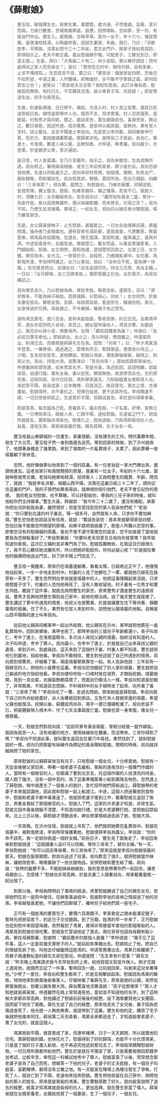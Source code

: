 # 《薛慰娘》

> 豐玉桂，聊城儒生也，貧無生業。萬歷間，歲大祲，孑然南遁。及歸，至沂而病。力疾行數里，至城南叢葬處，益憊，因傍塚臥。忽如夢，至一村，有叟自門中出，邀生入。屋兩楹，亦殊草草。室內一女子，年十六七，儀容慧雅。叟使瀹柏枝湯，以陶器供客。因詰生裏居、年齒，既已，乃曰：「洪都姓李，平陽族。流寓此間今三十二年矣。君志此門戶，餘家子孫如見探訪，即煩指示之。老夫不敢忘義。義女慰娘頗不醜，可配君子。三豚兒到日，即遣主盟。」生喜，拜曰：「犬馬齒二十有二，尚少良配。惠以眷好固佳；但何處得翁之家人而告訴也？」叟曰：「君但住北村中，相待月餘，自有來者，止求不憚煩耳。」生恐其言不信，要之曰：「實告翁：僕故家徒四壁，恐後日不如所望，中道之棄，人所難堪。即無姻好，亦不敢不守季路之諾，即何妨質言之也？」叟笑曰：「君欲老夫旦旦耶？我稔知君貧。此訂非專為君，慰娘孤而無倚，相托已久，不忍聽其流落，故以奉君子耳。何見疑！」即捉臂送生出，拱手合扉而去。
>
> 生覺，則身臥塚邊，日已將午。漸起，次且入村，村人見之皆驚，謂其已死道旁經日矣。頓悟叟即塚中人也，隱而不言，但求寄寓。村人恐其復死，莫敢留。村有秀才與同姓，聞之，趨詰家世，蓋生緦服叔也。喜導至家，餌治之，數日尋愈。因述所遇，叔亦驚異，遂坐待以覘其變。居無何，果有官人至村，訪父墓址，自言平陽進士李叔向。先是其父李洪都，與同鄉某甲行賈，死於沂，某因瘞諸叢葬處。既歸某亦死。是時翁三子皆幼。長伯仁，舉進士，令淮南。數遣人尋父墓，迄無知者。次仲道，舉孝廉。叔向最少，亦登第。於是親求父骨，至沂遍訪。
>
> 是日至，村人皆莫識。生乃引至墓所，指示之。叔向未敢信，生為具陳所遇，叔向奇之。審視兩墳相接，或言三年前有宦者，葬少妾於此。叔向恐誤發他塚，生遂以所臥處示之。叔向命舁材其側，始發塚。塚開，則見女尸，服妝黯敗，而粉黛如生。叔向知其誤，駭極，莫知所為。而女已頓起，四顧曰：「三哥來耶？」叔向驚，就問之，則慰娘也。乃解衣蔽覆，舁歸逆旅。急發旁塚，冀父復活。既發，則膚革猶存，撫之殭燥，悲哀不已。裝斂入村，清醮七日；女亦縗絰若女。忽告叔向曰：「曩阿翁有黃金二錠，曾分一為妾作奩。妾以孤弱無藏所，僅以絲線縶腰，而未將去，兄得之否？」叔向不知，乃使生反求諸壙，果得之，一如女言。叔向仍以線志者分贈慰娘。暇乃審其家世。
>
> 先是，女父薛寅侯無子，止生慰娘，甚鐘愛之。一日女自金陵舅氏歸，將媼問渡。操舟者乃金陵媒也。適有宦者任滿赴都，遣覓美妾，凡歷數家，無當意者，將為扁舟詣廣陵。忽遇女，隱生詭謀，急招附渡。媼素識之，遂與共濟。中途投毒食中，女嫗皆迷。推嫗墮江，載女而返，以重金賣諸宦者。入門嫡始知，怒甚。女又惘然，莫知為禮，遂撻楚而囚禁之。北渡三日，女方醒。婢言始末，女大泣。一夜宿於沂，自經死，乃瘞諸亂塚中。女在墓，為群鬼所凌，李翁時呵護之，女乃父事翁。翁曰：「汝命合不死，當為擇一快婿。」前生既見而出，反謂女曰：「此生品誼可托。待汝三兄至，為汝主婚。」一日曰：「汝可歸候，汝三兄將來矣。」蓋即發墓之日也。女於喪次，為叔向緬述之。
>
> 叔向嘆息良久，乃以慰娘為妹，俾從李姓。略買衣妝，遣歸生，且曰：「資斧無多，不能為妹子辦妝。意將偕歸，以慰母心，何如？」女亦欣然。於是夫妻從叔向，輦柩並發。及歸，母詰得其故，愛逾所生，館諸別院。喪次，女哀悼過於兒孫。母益憐之，不令東歸，囑諸子為之買宅。
>
> 適有馮氏賣宅，直六百金，倉猝未能取盈，暫收契券，約日交兌。及期馮早至，適女亦從別院入省母，突見之，絕似當年操舟人，馮見亦驚。女趨過之。兩兄亦以母小恙，俱集母所。女問：「廳前跮踱者為誰？」仲道曰：「此必前日賣宅者也。」即起欲出。女止之，告以所疑，使詰難之。仲道諾而出，則馮已去，而巷南塾師薛先生在焉。因問：「何來？」曰：「昨夕馮某浼早登堂，一署券保。適途遇之，雲偶有所忘，暫歸便返，使僕坐以待之。」少間，生及叔向皆至，遂相攀談。慰娘以馮故，潛來屏後窺客，細視之，則其父也。突出，持抱大哭。翁驚涕曰：「吾兒何來！」眾始知薛即寅侯也。仲道雖與街頭常遇，初未悉其名字。至是共喜，為述前因，設酒相慶。因留信宿，自道行蹤。蓋失女後，妻以悲死，鰥居無依，故游學至此也。生約買宅後，迎與同居。翁次日往探，馮則舉家遁去，乃知殺媼賣女者即其人也。馮初至平陽，貿易成家；比年賭博，日就消乏，故貨居宅，賣女之資，亦瀕盡矣。慰娘得所，亦不甚仇之，但擇日徙居，更不追其所往。李母饋遺不絕，一切日用皆供給之。生遂家於平陽，但歸試甚苦。幸於是科得舉孝廉。
>
> 慰娘富貴，每念媼為己死，思報其子。媼夫姓殷，一子名富，好博，貧無立錐。一日博局爭注，毆殺人命，亡歸平陽，遠投慰娘。生遂留之門下。研詰所殺姓名，蓋即操舟馮某也。駭嘆久之，因為道破，乃知馮即殺母仇人也。益喜，遂役生家。薛寅侯就養於婿，婿為買婦，生子女各一焉。

&emsp;&emsp;豐玉桂是山東聊城的一位書生，家裏很窮，沒有謀生的工作。明代萬曆年間，發生了大災荒，豐玉桂孑然一身到南邊去逃荒。等到回家的時候，到了沂州就病了。他撐著身體走了幾里路，來到了城南的一片亂葬崗子，太累了，因此靠著一座墳墓躺下來休息。

&emsp;&emsp;忽然，他好像做夢似地來到了一個村莊裏。有一位老翁從一家大門裡出來，邀請他進去。這老翁家只有兩間簡陋的房屋，屋裏有一位女子，年紀約十六七歲，面貌神態俊秀文雅。老翁叫她煮柏枝湯，招待客人；又詢問豐生的籍貫、年齡，問完了，就說：“我姓李名洪都，祖籍山西平陽，流落在這裏已經三十二年了。請你記住這裏的門戶，我的子孫們如果來尋訪，就麻煩你指引他們。老夫不會忘記你的恩德。  我的乾女兒慰娘，也不算醜，可以許配給你，等我的三兒子來的時候，就叫他給你們主持婚事。”豐生大喜，拜謝說：“我今年二十二歲了，還沒有婚配，承蒙你把女兒許給我為妻，雖然很好；但是怎麼找到您的家人告訴他們呢？”老翁說：“你只要到北邊的村子裏去，等一個多月，自然就有人來，只求你不要怕麻煩。”豐生恐怕老翁說話沒有信用，就說：“實話告訴您：我本來就窮得家徒四壁，恐怕日後不能像您所期望的那樣。如果半路把我拋棄了，那是人所難以忍受的事。即使您沒有許配婚姻的情義，我也不會不遵守答應您的諾言，您不如直接了當地說要我為您辦點事好了。”李翁笑著說：“你要叫老夫信誓旦旦地向你發誓嗎？我早就知道你家貧。這次訂立婚約並非專門為了你。慰娘孤獨無依，在我這兒已經很久了。我不忍心聽任她流離失所，所以把她許配給你。你何必疑心呢？”於是就拉著他的胳膊把他送出門去，拱了拱手關上門回去了。

&emsp;&emsp;豐玉桂一覺醒來，原來仍在墳墓邊躺著，看看太陽，已經將近正午了。他慢慢地站起來，一步一步地走到村中。村裏的人見了他都吃了一驚，都說他已經死在路旁有一天多了。豐生忽然明白李翁就是墳墓中的人，他把這事隱瞞起來沒說，只求借間屋子住下。村裏的人恐怕他再死了，沒有人敢收留他。村子裏有一位秀才和豐生同姓。聽說了這件事，就跑去詢問豐生的家世，原來豐秀才還是豐生的遠房叔叔。豐秀才高興地把豐生領到自己家中，給他吃喝治病。過了幾天豐生就痊癒了。豐生講述了夢中所遇見的情景，他叔父也很驚異，於是就讓豐生住下等待著，靜觀事情的發展。住了不久，果然有位官人來到村中，訪問他父親墳墓的地點。自稱是山西平陽縣的進士叫李叔向。

&emsp;&emsp;從前他父親與同鄉某甲一起出外經商，他父親死在沂州，某甲就把他葬在一處亂葬崗中。回到家鄉後，某甲也死了。那時李翁的三個兒子年齡都還小，長子叫伯仁，考中了進士，在淮南當縣令，多次派人尋找父親的墳墓，始終沒有知道的人。次子叫仲道，考中了舉人。叔向最小，也考中了進士，於是就自己出來尋找父親的遺骨，來到沂州，到處尋訪。這天來到了這個村子裏，村裏人都不知道，豐生就把他引到墓地，指給他看。李叔向不敢相信，豐生對他述說了自己所遇到的情景。叔向感到很驚奇，仔細看了看，兩座墳墓緊緊靠在一起。有人告訴他說：三年前有一個做官的人，把他的小妾葬在這裏。李叔向恐怕錯挖了別人家的墳墓，豐生就把自己躺過的地方指給他看。李叔向便吩咐抬一口棺材放在墳旁，才開始挖掘。墳墓掘開，見到一具女屍，衣服裝飾都腐壞了，而面目仍像活人一樣。李叔向知道是挖錯了，非常駭異，不知道該怎麼辦。不料棺材中的女子頓時坐了起來，向外看了看說：“三哥來了嗎？”李叔向吃了一驚，走過去問她，原來她就是薛慰娘。李叔向脫下自己的外衣給她蓋好，派人抬著她回到旅店。又急忙命人發掘旁邊的墳墓，希望父親也能復活。挖開以後，屍體皮肉尚存，用手一摸已僵硬乾燥了。叔向悲哀不已，把屍體裝殮入棺木中，作了七天法事超度亡靈。慰娘也穿一身孝服，像女兒一樣祭奠。

&emsp;&emsp;一天，慰娘忽然對叔向說：“從前阿爹有黃金兩錠，曾經分給我一錠作嫁妝。我因為孤苦一人，沒有收藏的地方，便用絲線拴在腰裏，而沒帶來，三哥你得到了嗎？”李叔向不知道此事，就叫豐生返回去在墓穴中尋找，果然找到了，就和慰娘說的一樣。叔向仍把那錠有絲線作為標記的黃金贈給慰娘。閒暇的時候，叔向就詳細詢問了她的家世。

&emsp;&emsp;原來慰娘的父親薛寅侯沒有兒子，只有慰娘一個女兒，十分疼愛她。慰娘有一天從金陵舅父家回來，帶著一個老婆子去雇船，駕船的是南京的一個專門作媒的人。當時有一個做官的人，任期滿了要到北京去，托這個作媒的人找漂亮的侍妾。媒人跑了幾次，沒有一個中意的。為了這事準備駕著小船到廣陵去物色，忽然遇上了薛慰娘，暗中就產生了一個害人的詭計，急忙招呼她們搭船過江。薛慰娘帶的老婆子本來就認識他，因此就和慰娘一起上船渡江。中途，這個人把迷藥放到食物中，慰娘和老婆子都中毒昏迷了。他就把老婆子推到江中，載著慰娘又返回了南京，用重金賣給了那個做官的人。慰娘入了門，這家的大老婆才知道，非常生氣。慰娘又因中毒後頭腦不清楚，不知道向她行禮，於是大老婆鞭打她，並把她囚禁起來。北上三日以後，薛慰娘才清醒過來，婢女把事情經過告訴了她，慰娘大哭。

&emsp;&emsp;一天夜晚，在沂州住宿，慰娘就上吊死了，他們就把她葬在亂葬崗中。慰娘在墳墓中，被群鬼欺淩，李翁時常保護著她，慰娘便拜李翁為義父。李翁說：“你的命不該死，我一定給你挑選一個好女婿。”前些日子，豐生見了面後走了，李翁回來後對慰娘說道：“這個讀書人品行可以信賴。等你三哥來了，替你主婚。”有一天，李翁對她說：“你可以回去等侯著，你三哥快來了。”原來這就是李叔向發掘墳墓的那天。慰娘在服喪期間，對叔向追述了往事，叔向歎息了很久，就把慰娘當作妹妹，讓她改姓李。略微置辦了一些衣服物品，安排慰娘和豐生結了婚。叔向說：“我帶的盤費不多，不能給妹妹辦嫁妝，我的意思是帶著你們一起回去，讓老母親安心，怎麼樣？”慰娘也非常高興。於是夫妻二人隨著叔向，用車載著靈柩一起出發了。

&emsp;&emsp;到家以後，李母詢問明白了事情的經過，疼愛慰娘勝過了自己的親生女兒，安排她們在另一座院中居住。在辦喪事過程中，慰娘對李翁的哀悼之情超過了他的兒孫。李母越發喜愛她，不讓他們回聊城了，囑咐兒子給他們買一座宅子。

&emsp;&emsp;正巧有一個姓馮的要賣宅子，要價六百兩銀子。李家倉促之間未能湊足銀子，暫時先把房契收下，約定日子交兌銀兩。到了日期，姓馮的早一步來了，正巧慰娘也從別院中來探望母親，突然看到了馮某，覺得非常像當年害他的那個駕船的人。馮某見到慰娘也很吃驚。慰娘急忙穿過他走了進去。兩位哥哥也因為母親有點小病，都在母親那裏，慰娘問：“廳前踱步的那個人是誰？”李仲道說：“幾乎忘了這件事，這人一定是前幾天賣房子的人。”就站起來準備出去。慰娘阻止了他，把自已的懷疑告訴了他，叫他去仔細盤問這姓馮的。仲道答應著出去，馮某已經離開了，而巷子南邊教私塾的薛先生卻在那兒。仲道就問：“先生來有什麼事？”薛先生說：“昨天晚上馮某請求我今天早些到府上來，給他寫個文契並作保人。剛才在路上遇見他，說偶然忘記了一件事，暫時回去一趟，立刻就回來，叫我來這兒坐著等他。”少停了一會兒，李叔向和豐生都來了，於是互相攀談起來。慰娘因為馮某的緣故，悄悄地來到屏風後偷看客人。仔細地看了看薛先生，原來是她的父親，突然從屏風後跑出，抱著父親失聲大哭。薛翁驚喜地流著淚說：“孩子從那裡來？”眾人才知他就是薛寅侯，仲道雖然在路上常常遇見他，當初並不知道他的名字。到了這時候大家都非常高興，對他講述了慰娘前前後後的經歷，設下酒席慶賀他父女團圓，因而留下他住了兩晚。薛先生談了自己的經歷，原來他丟失了女兒後，妻子因為悲傷過度死了，他光棍一人無依無靠，就遊學到了這裏。豐生和他約定，購買了宅子後就把他接來同住。薛翁第二天去查看，馮某全家都逃走了，才知道殺害老婆子、賣了女兒的，就是這個人。

&emsp;&emsp;馮某剛到平陽，做買賣成了家，但連年賭博，日子一天天窮困，所以就賣他的住宅。賣薛慰娘的錢，也快花光了。慰娘得到了好的歸宿，也就不十分仇恨馮某，只是選了個好日子遷入新居，也不再追究他逃到那兒去了。李母經常饋贈慰娘財物，一切日用所需都供給他們。豐生於是就在平陽安了家，只是需要按期回原籍參加考試，比較辛苦，幸而這一科鄉試他考中了舉人。慰娘富貴了以後，常常想念那老婆子是為了自己而死，想報答一下他的兒子。老婆子的丈夫姓殷，有一個兒子叫殷富，喜歡賭博，窮得沒有立錐之地。有一天殷富在賭場上為賭注發生了爭執，打死了人，就逃亡到了平陽，老遠地來投奔慰娘。豐生把他收留在自己家中，詢問他殺的那人的姓名，原來就是駕船的馮某。豐生驚駭感歎了好久，就向殷富說明了過去的經歷，殷富才知馮某就是殺母的仇人，更加高興，就在豐生家當了僕人。薛寅侯就在女婿家養老，女婿給他買了一個妻妾，生了一個兒子，一個女兒。­
